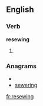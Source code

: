 ==English==

===Verb===
'''resewing'''

# {{present participle of|[[resew]]}}

===Anagrams===
* {{alphagram|eeginrsw}}
* [[sewering#English|sewering]]

[[fr:resewing]]